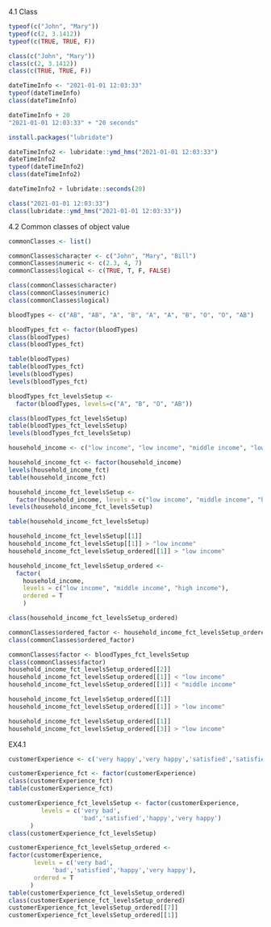 4.1 Class
```r
typeof(c("John", "Mary"))
typeof(c(2, 3.1412))
typeof(c(TRUE, TRUE, F))

class(c("John", "Mary"))
class(c(2, 3.1412))
class(c(TRUE, TRUE, F))

```

```r
dateTimeInfo <- "2021-01-01 12:03:33"
typeof(dateTimeInfo)
class(dateTimeInfo)
```

```r
dateTimeInfo + 20
"2021-01-01 12:03:33" + "20 seconds"
```

```r
install.packages("lubridate")
```

```r
dateTimeInfo2 <- lubridate::ymd_hms("2021-01-01 12:03:33")
dateTimeInfo2
typeof(dateTimeInfo2)
class(dateTimeInfo2)

dateTimeInfo2 + lubridate::seconds(20)

class("2021-01-01 12:03:33")
class(lubridate::ymd_hms("2021-01-01 12:03:33"))
```


4.2 Common classes of object value
```r
commonClasses <- list()

commonClasses$character <- c("John", "Mary", "Bill")
commonClasses$numeric <- c(2.3, 4, 7)
commonClasses$logical <- c(TRUE, T, F, FALSE)
```

```r
class(commonClasses$character)
class(commonClasses$numeric)
class(commonClasses$logical)
```

```r
bloodTypes <- c("AB", "AB", "A", "B", "A", "A", "B", "O", "O", "AB")
```

```r
bloodTypes_fct <- factor(bloodTypes)
class(bloodTypes)
class(bloodTypes_fct)
```

```r
table(bloodTypes)
table(bloodTypes_fct)
levels(bloodTypes)
levels(bloodTypes_fct)
```

```r
bloodTypes_fct_levelsSetup <- 
  factor(bloodTypes, levels=c("A", "B", "O", "AB"))

class(bloodTypes_fct_levelsSetup)
table(bloodTypes_fct_levelsSetup)
levels(bloodTypes_fct_levelsSetup)
```

```r
household_income <- c("low income", "low income", "middle income", "low income", "high income", "middle income", "high income", "high income", "middle income", "middle income")

household_income_fct <- factor(household_income)
levels(household_income_fct)
table(household_income_fct)
```

```r
household_income_fct_levelsSetup <-
  factor(household_income, levels = c("low income", "middle income", "high income"))
levels(household_income_fct_levelsSetup)

table(household_income_fct_levelsSetup)
```

```r
household_income_fct_levelsSetup[[1]]
household_income_fct_levelsSetup[[1]] > "low income"
household_income_fct_levelsSetup_ordered[[1]] > "low income"
```

```r
household_income_fct_levelsSetup_ordered <-
  factor(
    household_income, 
    levels = c("low income", "middle income", "high income"),
    ordered = T
    )

class(household_income_fct_levelsSetup_ordered)
```

```r
commonClasses$ordered_factor <- household_income_fct_levelsSetup_ordered
class(commonClasses$ordered_factor)
```

```r
commonClasses$factor <- bloodTypes_fct_levelsSetup
class(commonClasses$factor)
household_income_fct_levelsSetup_ordered[[2]]
household_income_fct_levelsSetup_ordered[[1]] < "low income"
household_income_fct_levelsSetup_ordered[[1]] < "middle income"
```

```r
household_income_fct_levelsSetup_ordered[[1]]
household_income_fct_levelsSetup_ordered[[1]] > "low income"

household_income_fct_levelsSetup_ordered[[1]]
household_income_fct_levelsSetup_ordered[[3]] > "low income"
```



EX4.1
```r
customerExperience <- c('very happy','very happy','satisfied','satisfied','satisfied','very happy','bad','bad','satisfied','satisfied','bad','happy','happy','very happy','happy','happy','satisfied','very happy','very happy','satisfied','satisfied','very happy','satisfied','bad','very happy','very bad','very happy','bad','bad','very bad')

customerExperience_fct <- factor(customerExperience)
class(customerExperience_fct)
table(customerExperience_fct)

customerExperience_fct_levelsSetup <- factor(customerExperience, 
         levels = c('very bad', 
                    'bad','satisfied','happy','very happy')
      )
class(customerExperience_fct_levelsSetup)

customerExperience_fct_levelsSetup_ordered <-
factor(customerExperience, 
       levels = c('very bad', 
            'bad','satisfied','happy','very happy'),
       ordered = T
      )
table(customerExperience_fct_levelsSetup_ordered)
class(customerExperience_fct_levelsSetup_ordered)
customerExperience_fct_levelsSetup_ordered[[7]]
customerExperience_fct_levelsSetup_ordered[[1]] 

```







